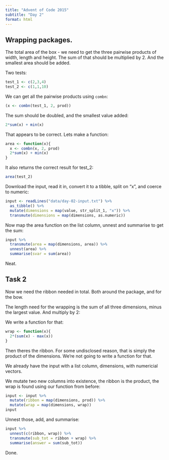 ```yaml
---
title: "Advent of Code 2015"
subtitle: "Day 2"
format: html
---
```


## Wrapping packages.

The total area of the box - we need to get the three pairwise products of
width, length and height. The sum of that should be multiplied by 2. And the 
smallest area should be added.

Two tests:
```r
test_1 <- c(2,3,4)
test_2 <- c(1,1,10)

```

We can get all the pairwise products using `combn`:

```r
(x <- combn(test_1, 2, prod))
```
The sum should be doubled, and the smallest value added:

```r
2*sum(x) + min(x)
```
That appears to be correct. Lets make a function:

```r
area <- function(x){
  x <- combn(x, 2, prod)
  2*sum(x) + min(x)
}
```

It also returns the correct result for test_2:

```r
area(test_2)
```


Download the input, read it in, convert it to a tibble, split on "x", and 
coerce to numeric:

```r
input <- readLines("data/day-02-input.txt") %>% 
  as_tibble() %>% 
  mutate(dimensions = map(value, str_split_1, "x")) %>% 
  transmute(dimensions = map(dimensions, as.numeric))
```

Now map the area function on the list column, unnest and summarise to get the
sum:

```r
input %>% 
  transmute(area = map(dimensions, area)) %>% 
  unnest(area) %>% 
  summarise(svar = sum(area))
```

Neat.

## Task 2

Now we need the ribbon needed in total. Both around the package, and for
the bow. 

The length need for the wrapping is the sum of all three dimensions,
minus the largest value. And multiply by 2:

We write a function for that:
```r
wrap <- function(x){
  2*(sum(x) - max(x))
}
```


Then theres the ribbon. For some undisclosed reason, that is simply the
product of the dimensions. We're not going to write a function for that.


We already have the input with a list column, dimensions, with numericial
vectors.

We mutate two new columns into existence, the ribbon is the product,
the wrap is found using our function from before:
```r
input <- input %>% 
  mutate(ribbon = map(dimensions, prod)) %>% 
  mutate(wrap = map(dimensions, wrap))
input
```

Unnest those, add, and summarise:
 
 
```r
input %>% 
  unnest(c(ribbon, wrap)) %>% 
  transmute(sub_tot = ribbon + wrap) %>% 
  summarise(answer = sum(sub_tot))

```
 
Done.
